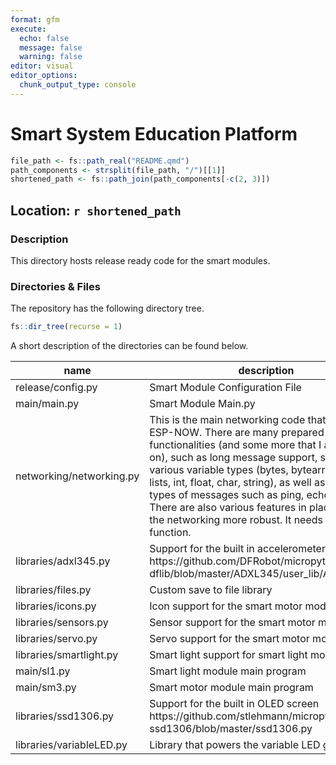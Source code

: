 ```yaml
---
format: gfm
execute:
  echo: false
  message: false
  warning: false
editor: visual
editor_options: 
  chunk_output_type: console
---
```


# Smart System Education Platform

```r
file_path <- fs::path_real("README.qmd")
path_components <- strsplit(file_path, "/")[[1]]
shortened_path <- fs::path_join(path_components[-c(2, 3)])
```

## Location: `r shortened_path`

### Description

This directory hosts release ready code for the smart modules.

### Directories & Files

The repository has the following directory tree.

```r
fs::dir_tree(recurse = 1)
```

A short description of the directories can be found below.

| name         | description                             | contribution |
|--------------|-----------------------------------------|--------------|
| release/config.py    | Smart Module Configuration File	 | Nick         |
| main/main.py      | Smart Module Main.py		         | Nick         |
| networking/networking.py | This is the main networking code that builds on ESP-NOW. There are many prepared functionalities (and some more that I am working on), such as long message support, sending of various variable types (bytes, bytearray, dicts, lists, int, float, char, string), as well as different types of messages such as ping, echo and more. There are also various features in place to make the networking more robust. It needs config.py to function. | Nick         |
| libraries/adxl345.py	 | Support for the built in accelerometer https://github.com/DFRobot/micropython-dflib/blob/master/ADXL345/user_lib/ADXL345.py | Milan        |
| libraries/files.py	 | Custom save to file library		     | Milan        |
| libraries/icons.py	 | Icon support for the smart motor module   | Milan        |
| libraries/sensors.py	 | Sensor support for the smart motor module | Milan        |
| libraries/servo.py	 | Servo support for the smart motor module  | Milan        |
| libraries/smartlight.py	 | Smart light support for smart light module	     | Milan        |
| main/sl1.py	 | Smart light module main program	     | Milan        |
| main/sm3.py	 | Smart motor module main program	     | Milan        |
| libraries/ssd1306.py	 | Support for the built in OLED screen https://github.com/stlehmann/micropython-ssd1306/blob/master/ssd1306.py | Milan        |
| libraries/variableLED.py | Library that powers the variable LED grid | Sophie       |
